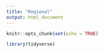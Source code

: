 ```yaml
---
title: "Regional"
output: html_document
---
```


```r
knitr::opts_chunk$set(echo = TRUE)

library(tidyverse)
```

